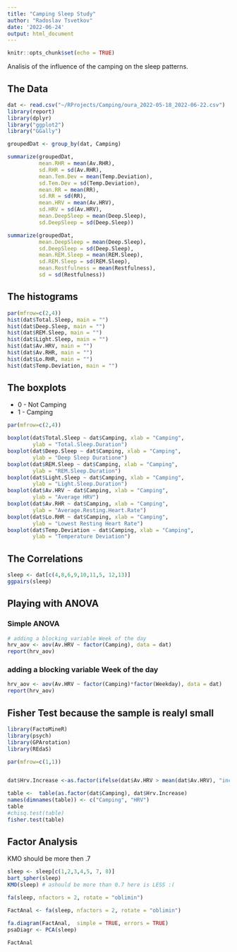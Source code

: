 ```yaml
---
title: "Camping Sleep Study"
author: "Radoslav Tsvetkov"
date: '2022-06-24'
output: html_document
---
```


```r
knitr::opts_chunk$set(echo = TRUE)
```

Analisis of the influence of the camping on the sleep patterns.

## The Data 


```r
dat <- read.csv("~/RProjects/Camping/oura_2022-05-18_2022-06-22.csv")
library(report)
library(dplyr)
library("ggplot2")
library("GGally")

groupedDat <- group_by(dat, Camping)

summarize(groupedDat,
          mean.RHR = mean(Av.RHR),
          sd.RHR = sd(Av.RHR),
          mean.Tem.Dev = mean(Temp.Deviation),
          sd.Tem.Dev = sd(Temp.Deviation), 
          mean.RR = mean(RR),
          sd.RR = sd(RR),
          mean.HRV = mean(Av.HRV),
          sd.HRV = sd(Av.HRV),
          mean.DeepSleep = mean(Deep.Sleep),
          sd.DeepSleep = sd(Deep.Sleep))

summarize(groupedDat,
          mean.DeepSleep = mean(Deep.Sleep),
          sd.DeepSleep = sd(Deep.Sleep),
          mean.REM.Sleep = mean(REM.Sleep),
          sd.REM.Sleep = sd(REM.Sleep),
          mean.Restfulness = mean(Restfulness),
          sd = sd(Restfulness))

```

## The histograms

```r
par(mfrow=c(2,4))
hist(dat$Total.Sleep, main = "")
hist(dat$Deep.Sleep, main = "")
hist(dat$REM.Sleep, main = "")
hist(dat$Light.Sleep, main = "")
hist(dat$Av.HRV, main = "")
hist(dat$Av.RHR, main = "")
hist(dat$Lo.RHR, main = "")
hist(dat$Temp.Deviation, main = "")
```

## The boxplots

* 0 - Not Camping
* 1 - Camping

```r
par(mfrow=c(2,4))

boxplot(dat$Total.Sleep ~ dat$Camping, xlab = "Camping",
        ylab = "Total.Sleep.Duration")
boxplot(dat$Deep.Sleep ~ dat$Camping, xlab = "Camping",
        ylab = "Deep Sleep Duratione")
boxplot(dat$REM.Sleep ~ dat$Camping, xlab = "Camping",
        ylab = "REM.Sleep.Duration")
boxplot(dat$Light.Sleep ~ dat$Camping, xlab = "Camping",
        ylab = "Light.Sleep.Duration")
boxplot(dat$Av.HRV ~ dat$Camping, xlab = "Camping",
        ylab = "Average HRV")
boxplot(dat$Av.RHR ~ dat$Camping, xlab = "Camping",
        ylab = "Average.Resting.Heart.Rate")
boxplot(dat$Lo.RHR ~ dat$Camping, xlab = "Camping",
        ylab = "Lowest Resting Heart Rate")
boxplot(dat$Temp.Deviation ~ dat$Camping, xlab = "Camping",
        ylab = "Temperature Deviation")
```

## The Correlations
```r
sleep <- dat[c(4,8,6,9,10,11,5, 12,13)]
ggpairs(sleep)
```

## Playing with  ANOVA

### Simple ANOVA
```r
# adding a blocking variable Week of the day
hrv_aov <- aov(Av.HRV ~ factor(Camping), data = dat)
report(hrv_aov)
```

### adding a blocking variable Week of the day

```r
hrv_aov <- aov(Av.HRV ~ factor(Camping)*factor(Weekday), data = dat)
report(hrv_aov)
```

## Fisher Test  because the sample is realyl small

```r
library(FactoMineR)
library(psych)
library(GPArotation)
library(REdaS)

par(mfrow=c(1,1))


dat$Hrv.Increase <-as.factor(ifelse(dat$Av.HRV > mean(dat$Av.HRV), "inc", "dec"))

table <-  table(as.factor(dat$Camping), dat$Hrv.Increase)
names(dimnames(table)) <- c("Camping", "HRV")
table
#chisq.test(table)
fisher.test(table)
```

## Factor Analysis

KMO should be more then .7
```r
sleep <- sleep[c(1,2,3,4,5, 7, 8)]
bart_spher(sleep)
KMO(sleep) # ashould be more than 0.7 here is LESS :(

fa(sleep, nfactors = 2, rotate = "oblimin")

FactAnal <- fa(sleep, nfactors = 2, rotate = "oblimin") 

fa.diagram(FactAnal,  simple = TRUE, errors = TRUE)
psaDiagr <- PCA(sleep)

FactAnal

```
